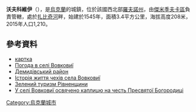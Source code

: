 {{coord|50|22|18|N|25|23|17|E|scale:30000|display=title}}

'''沃夫科維伊'''（{{lang-uk|Вовковиї}}），是[[烏克蘭|烏克蘭]]的城鎮，位於該國西北部[[羅夫諾州|羅夫諾州]]，由[[傑米季夫卡區|傑米季夫卡區]]負責管轄，處於[[扎比奇河|扎比奇河]]畔，始建於1545年，面積3.4平方公里，海拔高度208米，2015年人口1,210。

==參考資料==
* [http://gska2.rada.gov.ua/pls/z7502/A005?rdat1=14.08.2009&rf7571=42697 картка]{{dead link|date=2018年3月 |bot=InternetArchiveBot |fix-attempted=yes }}
* [http://weather.in.ua/ua/rovenskaja/4198 Погода в селі Вовковиї] {{Wayback|url=http://weather.in.ua/ua/rovenskaja/4198 |date=20111216230303 }}
* [https://web.archive.org/web/20150818044326/http://irp.rv.ua/resource/demidivsykiy-rayon Демидівський район]
* [https://web.archive.org/web/20110913014637/http://www.rv.gov.ua/sitenew/demydivsk/ua/3970.htm Історія життя чехів села Вовковиї]
* [https://web.archive.org/web/20131005015410/http://greentour.awardspace.com/demud_is.html Зелений туризм Рівненщини]
* [http://rivne-cerkva.rv.ua/news/1-news/164-vovkovyj.html У селі Вовковиї освячено каплицю на честь Пресвятої Богородиці] {{Wayback|url=http://rivne-cerkva.rv.ua/news/1-news/164-vovkovyj.html |date=20131004220647 }}

{{Ukraine-geo-stub}}
[[Category:烏克蘭城市|Category:烏克蘭城市]]